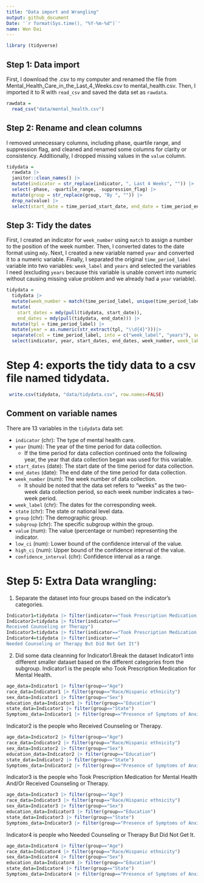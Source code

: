 ```yaml
---
title: "Data import and Wrangling"
output: github_document
Date: '`r format(Sys.time(), "%Y-%m-%d")`'
name: Wen Dai
---
```


```r
library (tidyverse)
```

## Step 1: Data import

First, I download the .csv to my computer and renamed the file from Mental_Health_Care_in_the_Last_4_Weeks.csv to mental_health.csv. Then, I imported it to R with `read_csv` and saved the data set as `rawdata`.

```r
rawdata =
  read_csv("data/mental_health.csv")
```

## Step 2: Rename and clean columns

I removed unnecessary columns, including phase, quartile range, and suppression flag, and cleaned and renamed some columns for clarity or consistency. Additionally, I dropped missing values in the `value` column.

```r
tidydata = 
  rawdata |> 
  janitor::clean_names() |>
  mutate(indicator = str_replace(indicator, ", Last 4 Weeks", "")) |> 
  select(-phase, -quartile_range, -suppression_flag) |> 
  mutate(group = str_replace(group, "By ", "")) |>
  drop_na(value) |>
  select(start_date = time_period_start_date, end_date = time_period_end_date, everything())
```

## Step 3: Tidy the dates

First, I created an indicator for `week_number` using `match` to assign a number to the position of the week number. Then, I converted dates to the date format using `mdy`. Next, I created a new variable named `year` and converted it to a numeric variable. Finally, I separated the original `time_period_label` variable into two variables: `week_label` and `years` and selected the variables I need (excluding `years` because this variable is unable convert into numeric without causing missing value problem and we already had a `year` variable).

```r
tidydata =
  tidydata |>
  mutate(week_number = match(time_period_label, unique(time_period_label))) |>
  mutate(
    start_dates = mdy(pull(tidydata, start_date)),
    end_dates = mdy(pull(tidydata, end_date))) |> 
  mutate(tpl = time_period_label) |>  
  mutate(year = as.numeric(str_extract(tpl, "\\d{4}")))|> 
  separate(col = time_period_label, into = c("week_label", "years"), sep = ", ", remove = FALSE, extra = "merge") |>
  select(indicator, year, start_dates, end_dates, week_number, week_label = time_period_label, state, group, subgroup, value, low_ci, high_ci, confidence_interval)
```


# Step 4:  exports the tidy data to a csv file named tidydata. 

```r
 write.csv(tidydata, "data/tidydata.csv", row.names=FALSE)
```

## Comment on variable names

There are 13 variables in the `tidydata` data set:

* `indicator` (chr): The type of mental health care.
* `year` (num): The year of the time period for data collection.
    * If the time period for data collection continued onto the following year, the year that data collection began was used for this variable.
* `start_dates` (date): The start date of the time period for data collection.
* `end_dates` (date): The end date of the time period for data collection.
* `week_number` (num): The week number of data collection.
    * It should be noted that the data set refers to "weeks" as the two-week data collection period, so each week number indicates a two-week period.
* `week_label` (chr): The dates for the corresponding week.
* `state` (chr): The state or national level data.
* `group` (chr): The demographic group.
* `subgroup` (chr): The specific subgroup within the group.
* `value` (num): The value (percentage or number) representing the indicator.
* `low_ci` (num): Lower bound of the confidence interval of the value.
* `high_ci` (num): Upper bound of the confidence interval of the value.
* `confidence_interval` (chr): Confidence interval as a range.

# Step 5: Extra Data wrangling:
1) Separate the dataset into four groups based on the indicator's categories. 
```r
Indicator1=tidydata |> filter(indicator=="Took Prescription Medication for Mental Health")
Indicator2=tidydata |> filter(indicator=="	
Received Counseling or Therapy")
Indicator3=tidydata |> filter(indicator=="Took Prescription Medication for Mental Health And/Or Received Counseling or Therapy")
Indicator4=tidydata |> filter(indicator=="	
Needed Counseling or Therapy But Did Not Get It")
```


2. Did some data cleanning for Indicator1.Break the dataset Indicator1 into different smaller dataset based on the different categories from the subgroup. 
Indicator1 is the people who Took Prescription Medication for Mental Health. 
```r
age_data=Indicator1 |> filter(group=="Age")
race_data=Indicator1 |> filter(group=="Race/Hispanic ethnicity")
sex_data=Indicator1 |> filter(group=="Sex")
education_data=Indicator1 |> filter(group=="Education")
state_data=Indicator1 |> filter(group=="State")
Symptoms_data=Indicator1 |> filter(group=="Presence of Symptoms of Anxiety/Depression")
```

Indicator2 is the people who Received Counseling or Therapy. 
```r
age_data=Indicator2 |> filter(group=="Age")
race_data=Indicator2 |> filter(group=="Race/Hispanic ethnicity")
sex_data=Indicator2 |> filter(group=="Sex")
education_data=Indicator2 |> filter(group=="Education")
state_data=Indicator2 |> filter(group=="State")
Symptoms_data=Indicator2 |> filter(group=="Presence of Symptoms of Anxiety/Depression")

```

Indicator3 is the people who Took Prescription Medication for Mental Health And/Or Received Counseling or Therapy. 
```r
age_data=Indicator3 |> filter(group=="Age")
race_data=Indicator3 |> filter(group=="Race/Hispanic ethnicity")
sex_data=Indicator3 |> filter(group=="Sex")
education_data=Indicator3 |> filter(group=="Education")
state_data=Indicator3 |> filter(group=="State")
Symptoms_data=Indicator3 |> filter(group=="Presence of Symptoms of Anxiety/Depression")
```

Indicator4 is people who Needed Counseling or Therapy But Did Not Get It. 
```r
age_data=Indicator4 |> filter(group=="Age")
race_data=Indicator4 |> filter(group=="Race/Hispanic ethnicity")
sex_data=Indicator4 |> filter(group=="Sex")
education_data=Indicator4 |> filter(group=="Education")
state_data=Indicator4 |> filter(group=="State")
Symptoms_data=Indicator4 |> filter(group=="Presence of Symptoms of Anxiety/Depression")
```